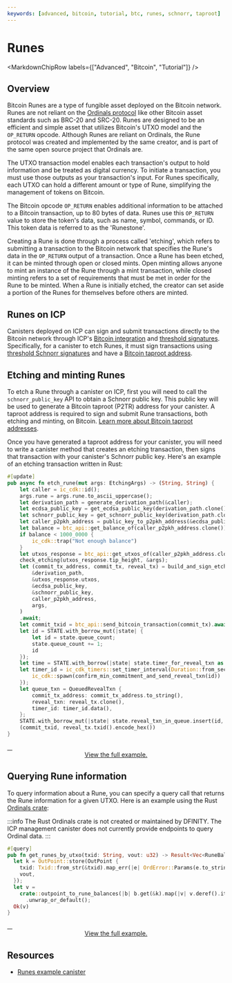 ```yaml
---
keywords: [advanced, bitcoin, tutorial, btc, runes, schnorr, taproot]
---
```



# Runes

<MarkdownChipRow labels={["Advanced", "Bitcoin", "Tutorial"]} />

## Overview

Bitcoin Runes are a type of fungible asset deployed on the Bitcoin network. Runes are not reliant on the [Ordinals protocol](ordinals.mdx) like other Bitcoin asset standards such as BRC-20 and SRC-20. Runes are designed to be an efficient and simple asset that utilizes Bitcoin's UTXO model and the `OP_RETURN` opcode. Although Runes are reliant on Ordinals, the Rune protocol was created and implemented by the same creator, and is part of the same open source project that Ordinals are.

The UTXO transaction model enables each transaction's output to hold information and be treated as digital currency. To initiate a transaction, you must use those outputs as your transaction's input. For Runes specifically, each UTXO can hold a different amount or type of Rune, simplifying the management of tokens on Bitcoin.

The Bitcoin opcode `OP_RETURN` enables additional information to be attached to a Bitcoin transaction, up to 80 bytes of data. Runes use this `OP_RETURN` value to store the token's data, such as name, symbol, commands, or ID. This token data is referred to as the 'Runestone'.

Creating a Rune is done through a process called 'etching', which refers to submitting a transaction to the Bitcoin network that specifies the Rune's data in the `OP_RETURN` output of a transaction. Once a Rune has been etched, it can be minted through open or closed mints. Open minting allows anyone to mint an instance of the Rune through a mint transaction, while closed minting refers to a set of requirements that must be met in order for the Rune to be minted. When a Rune is initially etched, the creator can set aside a portion of the Runes for themselves before others are minted.

## Runes on ICP

Canisters deployed on ICP can sign and submit transactions directly to the Bitcoin network through ICP's [Bitcoin integration](../overview.mdx) and [threshold signatures](/docs/current/references/t-sigs-how-it-works). Specifically, for a canister to etch Runes, it must sign transactions using [threshold Schnorr signatures](/docs/current/references/t-sigs-how-it-works#deuterium-schnorr-release-beta) and have a [Bitcoin taproot address](/docs/current/developer-docs/multi-chain/bitcoin/using-btc/generate-addresses#generating-addresses-with-threshold-schnorr).

## Etching and minting Runes

To etch a Rune through a canister on ICP, first you will need to call the `schnorr_public_key` API to obtain a Schnorr public key. This public key will be used to generate a Bitcoin taproot (P2TR) address for your canister. A taproot address is required to sign and submit Rune transactions, both etching and minting, on Bitcoin. [Learn more about Bitcoin taproot addresses](/docs/current/developer-docs/multi-chain/bitcoin/using-btc/generate-addresses#generating-addresses-with-threshold-schnorr).

Once you have generated a taproot address for your canister, you will need to write a canister method that creates an etching transaction, then signs that transaction with your canister's Schnorr public key. Here's an example of an etching transaction written in Rust:

```rust
#[update]
pub async fn etch_rune(mut args: EtchingArgs) -> (String, String) {
    let caller = ic_cdk::id();
    args.rune = args.rune.to_ascii_uppercase();
    let derivation_path = generate_derivation_path(&caller);
    let ecdsa_public_key = get_ecdsa_public_key(derivation_path.clone()).await;
    let schnorr_public_key = get_schnorr_public_key(derivation_path.clone()).await;
    let caller_p2pkh_address = public_key_to_p2pkh_address(&ecdsa_public_key);
    let balance = btc_api::get_balance_of(caller_p2pkh_address.clone()).await;
    if balance < 1000_0000 {
        ic_cdk::trap("Not enough balance")
    }
    let utxos_response = btc_api::get_utxos_of(caller_p2pkh_address.clone()).await;
    check_etching(utxos_response.tip_height, &args);
    let (commit_tx_address, commit_tx, reveal_tx) = build_and_sign_etching_transaction(
        &derivation_path,
        &utxos_response.utxos,
        &ecdsa_public_key,
        &schnorr_public_key,
        caller_p2pkh_address,
        args,
    )
    .await;
    let commit_txid = btc_api::send_bitcoin_transaction(commit_tx).await;
    let id = STATE.with_borrow_mut(|state| {
        let id = state.queue_count;
        state.queue_count += 1;
        id
    });
    let time = STATE.with_borrow(|state| state.timer_for_reveal_txn as u64 * 60);
    let timer_id = ic_cdk_timers::set_timer_interval(Duration::from_secs(time), move || {
        ic_cdk::spawn(confirm_min_commitment_and_send_reveal_txn(id))
    });
    let queue_txn = QueuedRevealTxn {
        commit_tx_address: commit_tx_address.to_string(),
        reveal_txn: reveal_tx.clone(),
        timer_id: timer_id.data(),
    };
    STATE.with_borrow_mut(|state| state.reveal_txn_in_queue.insert(id, queue_txn));
    (commit_txid, reveal_tx.txid().encode_hex())
}
```

<a href="https://github.com/pramitgaha21/etcher/blob/ca6c9a1423a597b5f544470eb0e6f0954279b4a4/src/etcher_backend/src/lib.rs#L284">
    <div align="center">View the full example.</div>
</a>


## Querying Rune information

To query information about a Rune, you can specify a query call that returns the Rune information for a given UTXO. Here is an example using the Rust [Ordinals crate](https://crates.io/crates/ordinals/0.0.1):

:::info
The Rust Ordinals crate is not created or maintained by DFINITY. The ICP management canister does not currently provide endpoints to query Ordinal data.
:::

```rust
#[query]
pub fn get_runes_by_utxo(txid: String, vout: u32) -> Result<Vec<RuneBalance>, OrdError> {
  let k = OutPoint::store(OutPoint {
    txid: Txid::from_str(&txid).map_err(|e| OrdError::Params(e.to_string()))?,
    vout,
  });
  let v =
    crate::outpoint_to_rune_balances(|b| b.get(&k).map(|v| v.deref().iter().map(|i| *i).collect()))
      .unwrap_or_default();
  Ok(v)
}
```

<a href="https://github.com/octopus-network/ord-canister/blob/a0632ebd1493d604ad3e82185f75170755552ac3/src/canister.rs#L8">
    <div align="center">View the full example.</div>
</a>


## Resources

- [Runes example canister](https://github.com/octopus-network/ord-canister/tree/master)
